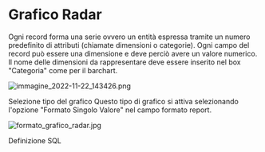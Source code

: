 # Grafico Radar 

Ogni record forma una serie ovvero un entità espressa tramite un numero predefinito di attributi (chiamate dimensioni o categorie). Ogni campo del record può essere una dimensione e deve perciò avere un valore numerico. Il nome delle dimensioni da rappresentare deve essere inserito nel box "Categoria" come per il barchart. 

![immagine_2022-11-22_143426.png](/UFR/imgs/immagine_2022-11-22_143426.png)

 

 Selezione tipo del grafico Questo tipo di grafico si attiva selezionando l'opzione "Formato Singolo Valore" nel campo formato report.  

![formato_grafico_radar.jpg](/UFR/imgs/formato_grafico_radar.jpg)

 

 Definizione SQL   